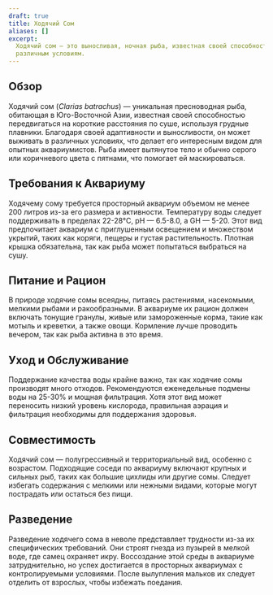 ```yaml
---
draft: true
title: Ходячий Сом
aliases: []
excerpt:
  Ходячий сом — это выносливая, ночная рыба, известная своей способностью перемещаться по суше и адаптироваться к
  различным условиям.
---
```


## Обзор

Ходячий сом (_Clarias batrachus_) — уникальная пресноводная рыба, обитающая в Юго-Восточной Азии, известная своей
способностью передвигаться на короткие расстояния по суше, используя грудные плавники. Благодаря своей адаптивности и
выносливости, он может выживать в различных условиях, что делает его интересным видом для опытных аквариумистов. Рыба
имеет вытянутое тело и обычно серого или коричневого цвета с пятнами, что помогает ей маскироваться.

## Требования к Аквариуму

Ходячему сому требуется просторный аквариум объемом не менее 200 литров из-за его размера и активности. Температуру воды
следует поддерживать в пределах 22-28°C, pH — 6.5-8.0, а GH — 5-20. Этот вид предпочитает аквариум с приглушенным
освещением и множеством укрытий, таких как коряги, пещеры и густая растительность. Плотная крышка обязательна, так как
рыба может попытаться выбраться на сушу.

## Питание и Рацион

В природе ходячие сомы всеядны, питаясь растениями, насекомыми, мелкими рыбами и ракообразными. В аквариуме их рацион
должен включать тонущие гранулы, живые или замороженные корма, такие как мотыль и креветки, а также овощи. Кормление
лучше проводить вечером, так как рыба активна в это время.

## Уход и Обслуживание

Поддержание качества воды крайне важно, так как ходячие сомы производят много отходов. Рекомендуются еженедельные
подмены воды на 25-30% и мощная фильтрация. Хотя этот вид может переносить низкий уровень кислорода, правильная аэрация
и фильтрация необходимы для поддержания здоровья.

## Совместимость

Ходячий сом — полугрессивный и территориальный вид, особенно с возрастом. Подходящие соседи по аквариуму включают
крупных и сильных рыб, таких как большие цихлиды или другие сомы. Следует избегать содержания с мелкими или нежными
видами, которые могут пострадать или остаться без пищи.

## Разведение

Разведение ходячего сома в неволе представляет трудности из-за их специфических требований. Они строят гнезда из пузырей
в мелкой воде, где самец охраняет икру. Воссоздание этой среды в аквариуме затруднительно, но успех достигается в
просторных аквариумах с контролируемыми условиями. После вылупления мальков их следует отделить от взрослых, чтобы
избежать поедания.
